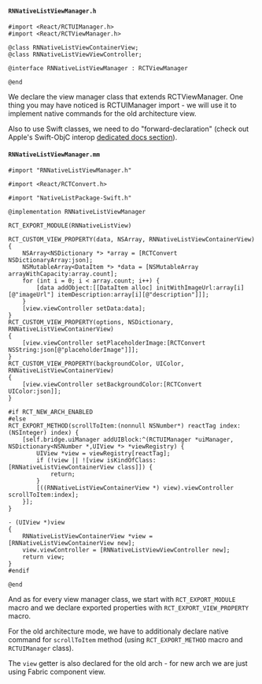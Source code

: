 #### `RNNativeListViewManager.h`

```objc title="RNNativeListViewManager.h"
#import <React/RCTUIManager.h>
#import <React/RCTViewManager.h>

@class RNNativeListViewContainerView;
@class RNNativeListViewViewController;

@interface RNNativeListViewManager : RCTViewManager

@end
```

We declare the view manager class that extends RCTViewManager. One thing you may have noticed is RCTUIManager import - we will use it to implement native commands for the old architecture view.

Also to use Swift classes, we need to do "forward-declaration" (check out Apple's Swift-ObjC interop [dedicated docs section](https://developer.apple.com/documentation/swift/importing-swift-into-objective-c#Include-Swift-Classes-in-Objective-C-Headers-Using-Forward-Declarations)).

#### `RNNativeListViewManager.mm`

```objc title="RNNativeListViewManager.mm"
#import "RNNativeListViewManager.h"

#import <React/RCTConvert.h>

#import "NativeListPackage-Swift.h"

@implementation RNNativeListViewManager

RCT_EXPORT_MODULE(RNNativeListView)

RCT_CUSTOM_VIEW_PROPERTY(data, NSArray, RNNativeListViewContainerView)
{
    NSArray<NSDictionary *> *array = [RCTConvert NSDictionaryArray:json];
    NSMutableArray<DataItem *> *data = [NSMutableArray arrayWithCapacity:array.count];
    for (int i = 0; i < array.count; i++) {
        [data addObject:[[DataItem alloc] initWithImageUrl:array[i][@"imageUrl"] itemDescription:array[i][@"description"]]];
    }
    [view.viewController setData:data];
}
RCT_CUSTOM_VIEW_PROPERTY(options, NSDictionary, RNNativeListViewContainerView)
{
    [view.viewController setPlaceholderImage:[RCTConvert NSString:json[@"placeholderImage"]]];
}
RCT_CUSTOM_VIEW_PROPERTY(backgroundColor, UIColor, RNNativeListViewContainerView)
{
    [view.viewController setBackgroundColor:[RCTConvert UIColor:json]];
}

#if RCT_NEW_ARCH_ENABLED
#else
RCT_EXPORT_METHOD(scrollToItem:(nonnull NSNumber*) reactTag index:(NSInteger) index) {
    [self.bridge.uiManager addUIBlock:^(RCTUIManager *uiManager, NSDictionary<NSNumber *,UIView *> *viewRegistry) {
        UIView *view = viewRegistry[reactTag];
        if (!view || ![view isKindOfClass:[RNNativeListViewContainerView class]]) {
            return;
        }
        [((RNNativeListViewContainerView *) view).viewController scrollToItem:index];
    }];
}

- (UIView *)view
{
    RNNativeListViewContainerView *view = [RNNativeListViewContainerView new];
    view.viewController = [RNNativeListViewViewController new];
    return view;
}
#endif

@end
```

And as for every view manager class, we start with `RCT_EXPORT_MODULE` macro and we declare exported properties with `RCT_EXPORT_VIEW_PROPERTY` macro.

For the old architecture mode, we have to additionaly declare native command for `scrollToItem` method (using `RCT_EXPORT_METHOD` macro and `RCTUIManager` class).

The `view` getter is also declared for the old arch - for new arch we are just using Fabric component view.
